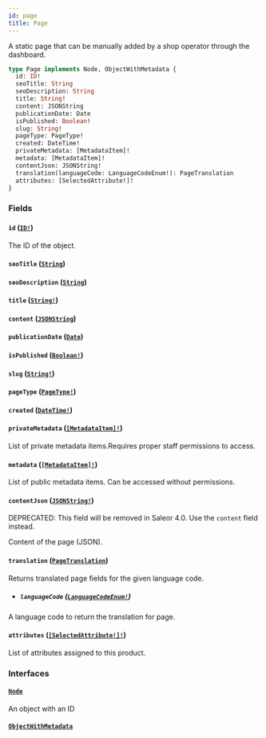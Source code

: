 ```yaml
---
id: page
title: Page
---
```


A static page that can be manually added by a shop operator through the dashboard.

```graphql
type Page implements Node, ObjectWithMetadata {
  id: ID!
  seoTitle: String
  seoDescription: String
  title: String!
  content: JSONString
  publicationDate: Date
  isPublished: Boolean!
  slug: String!
  pageType: PageType!
  created: DateTime!
  privateMetadata: [MetadataItem]!
  metadata: [MetadataItem]!
  contentJson: JSONString!
  translation(languageCode: LanguageCodeEnum!): PageTranslation
  attributes: [SelectedAttribute!]!
}
```

### Fields

#### `id` ([`ID!`](/docs/developer/api-reference/scalars/id))

The ID of the object.

#### `seoTitle` ([`String`](/docs/developer/api-reference/scalars/string))

#### `seoDescription` ([`String`](/docs/developer/api-reference/scalars/string))

#### `title` ([`String!`](/docs/developer/api-reference/scalars/string))

#### `content` ([`JSONString`](/docs/developer/api-reference/scalars/json-string))

#### `publicationDate` ([`Date`](/docs/developer/api-reference/scalars/date))

#### `isPublished` ([`Boolean!`](/docs/developer/api-reference/scalars/boolean))

#### `slug` ([`String!`](/docs/developer/api-reference/scalars/string))

#### `pageType` ([`PageType!`](/docs/developer/api-reference/objects/page-type))

#### `created` ([`DateTime!`](/docs/developer/api-reference/scalars/date-time))

#### `privateMetadata` ([`[MetadataItem]!`](/docs/developer/api-reference/objects/metadata-item))

List of private metadata items.Requires proper staff permissions to access.

#### `metadata` ([`[MetadataItem]!`](/docs/developer/api-reference/objects/metadata-item))

List of public metadata items. Can be accessed without permissions.

#### `contentJson` ([`JSONString!`](/docs/developer/api-reference/scalars/json-string))

<span class="badge badge--warning">DEPRECATED: This field will be removed in Saleor 4.0. Use the `content` field instead.</span>

Content of the page (JSON).

#### `translation` ([`PageTranslation`](/docs/developer/api-reference/objects/page-translation))

Returns translated page fields for the given language code.

- ##### `languageCode` ([`LanguageCodeEnum!`](/docs/developer/api-reference/enums/language-code-enum))

A language code to return the translation for page.

#### `attributes` ([`[SelectedAttribute!]!`](/docs/developer/api-reference/objects/selected-attribute))

List of attributes assigned to this product.

### Interfaces

#### [`Node`](/docs/developer/api-reference/interfaces/node)

An object with an ID

#### [`ObjectWithMetadata`](/docs/developer/api-reference/interfaces/object-with-metadata)
